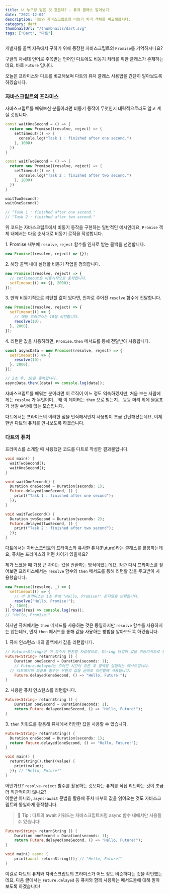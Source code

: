 ```yaml
---
title: 너 누구랑 닮은 것 같은데? - 퓨처 클래스 알아보기
date: "2021-12-04"
description: 다트와 자바스크립트의 비동기 처리 객체를 비교해봅시다.
category: dart
thumbnailUrl: "/thumbnails/dart.svg"
tags: ["Dart", "다트"]
---
```


개발자를 콜백 지옥에서 구하기 위해 등장한 자바스크립트의 `Promise`를 기억하시나요?

구글의 차세대 언어로 주목받는 언어인 다트에도 비동기 처리를 위한 클래스가 존재하는데요, 바로 `Future` 입니다.

오늘은 프라미스와 다트를 비교해보며 다트의 퓨처 클래스 사용법을 간단히 알아보도록 하겠습니다.

### 자바스크립트의 프라미스

자바스크립트를 배워보신 분들이라면 비동기 동작이 무엇인지 대략적으로라도 알고 계실 것입니다.

```dart
const waitOneSecond = () => {
  return new Promise((resolve, reject) => {
    setTimeout(() => {
      console.log("Task 1 : finished after one second.")
    }, 1000)
  })
}

const waitTwoSecond = () => {
  return new Promise((resolve, reject) => {
    setTimeout(() => {
      console.log("Task 2 : finished after two second.")
    }, 2000)
  })
}

waitTwoSecond()
waitOneSecond()

// "Task 1 : finished after one second."
// "Task 2 : finished after two second."
```

위 코드는 자바스크립트에서 비동기 동작을 구현하는 일반적인 예시인데요, `Promise` 객체 내에서는 다음 순서대로 비동기 로직을 작성합니다.

1\. Promise 내부에 `resolve`, `reject` 함수를 인자로 받는 콜백을 선언합니다.

```javascript
new Promise((resolve, reject) => {});
```

2. 해당 콜백 내에 실행할 비동기 작업을 정의합니다.

```javascript
new Promise((resolve, reject) => {
  // setTimeout은 비동기적으로 동작합니다.
  setTimeout(() => {}, 2000);
});
```

3. 만약 비동기적으로 리턴할 값이 있다면, 인자로 주어진 `resolve` 함수에 전달합니다.

```javascript
new Promise((resolve, reject) => {
  setTimeout(() => {
    // 해당 프라미스는 10을 리턴합니다.
    resolve(10);
  }, 2000);
});
```

4. 리턴한 값을 사용하려면, `Promise.then` 메서드를 통해 전달받아 사용합니다.

```javascript
const asyncData = new Promise((resolve, reject) => {
  setTimeout(() => {
    resolve(10);
  }, 2000);
});

// 2초 후, 10을 출력합니다.
asyncData.then((data) => console.log(data));
```

자바스크립트를 배워본 분이라면 이 로직이 어느 정도 익숙하겠지만, 처음 보는 사람에게는 `resolve` 가 무엇이며... 왜 이 데이터는 `then` 으로 받는지... 등등 머리 위에 물음표가 생길 수밖에 없는 모습입니다.

다트에서는 프라미스의 이러한 점을 인식해서인지 사용법이 조금 간단해졌는데요, 이제 한번 다트의 퓨처를 만나보도록 하겠습니다.

### 다트의 퓨처

프라미스를 소개할 때 사용했던 코드를 다트로 작성한 결과물입니다.

```dart
void main() {
  waitTwoSecond();
  waitOneSecond();
}

void waitOneSecond() {
  Duration oneSecond = Duration(seconds: 1);
  Future.delayed(oneSecond, () {
    print("Task 1 : finished after one second");
  });
}

void waitTwoSecond() {
  Duration twoSecond = Duration(seconds: 2);
  Future.delayed(twoSecond, () {
    print("Task 2 : finished after two second");
  });
}
```

다트에서는 자바스크립트의 프라미스와 유사한 퓨처(Future)라는 클래스를 활용하는데요, 퓨처는 프라미스와 어떤 차이가 있을까요?

제가 느꼈을 때 가장 큰 차이는 값을 반환하는 방식이었는데요, 잠깐 다시 프라미스를 짚어보면 프라미스에서는 `resolve` 함수와 `then` 메서드를 통해 리턴할 값을 주고받아 사용했습니다.

```javascript
new Promise((resolve, _) => {
  setTimeout(() => {
    // 이 프라미스는 1초 후에 "Hello, Promise!" 문자열을 반환합니다.
    resolve("Hello, Promise!");
  }, 1000);
}).then((res) => console.log(res));
// "Hello, Promise!"
```

하지만 퓨처에서는 `then` 메서드를 사용하는 것은 동일하지만 `resolve` 함수를 사용하지는 않는데요, 먼저 `then` 메서드를 통해 값을 사용하는 방법을 알아보도록 하겠습니다.

1\. 퓨처 인스턴스 내의 콜백에서 값을 리턴합니다.

```dart
// Future<String>은 이 함수가 반환할 자료형으로, String 타입의 값을 비동기적으로 반환한다는 의미입니다.
Future<String> returnString () {
    Duration oneSecond = Duration(seconds: 1);
    // Future.delayed는 주어진 시간이 흐른 후 콜백을 실행하는 메서드입니다.
  // 다트에서의 화살표 함수는 우변의 값을 곧바로 리턴할때 사용됩니다.
    Future.delayed(oneSecond, () => "Hello, Future!");
}
```

2\. 사용한 퓨처 인스턴스를 리턴합니다.

```dart
Future<String> returnString () {
    Duration oneSecond = Duration(seconds: 1);
    return Future.delayed(oneSecond, () => "Hello, Future!");
}
```

3. `then` 키워드를 활용해 퓨처에서 리턴한 값을 사용할 수 있습니다.

```dart
Future<String> returnString() {
  Duration oneSecond = Duration(seconds: 1);
  return Future.delayed(oneSecond, () => "Hello, Future!");
}

void main() {
  returnString().then((value) {
    print(value);
  }); // "Hello, Future!"
}
```

어떤가요? `resolve-reject` 함수를 활용하는 것보다는 퓨처를 직접 리턴하는 것이 조금 더 직관적이지 않나요?  
이뿐만 아니라, `async-await` 문법을 활용해 퓨처 내부의 값을 읽어오는 것도 자바스크립트와 동일하게 동작합니다.

> 🎯 Tip : 다트의 await 키워드는 자바스크립트처럼 async 함수 내에서만 사용될 수 있습니다!

```dart
Future<String> returnString () {
    Duration oneSecond = Duration(seconds: 1);
    return Future.delayed(oneSecond, () => "Hello, Future!");
}

void main() async {
    print(await returnString()); // "Hello, Future!"
}
```

이걸로 다트의 퓨처와 자바스크립트의 프라미스가 어느 정도 비슷하다는 것을 확인했는데요, 다음 글에서는 `Future.delayed` 등 퓨처와 함께 사용하는 메서드들에 대해 알아보도록 하겠습니다!
